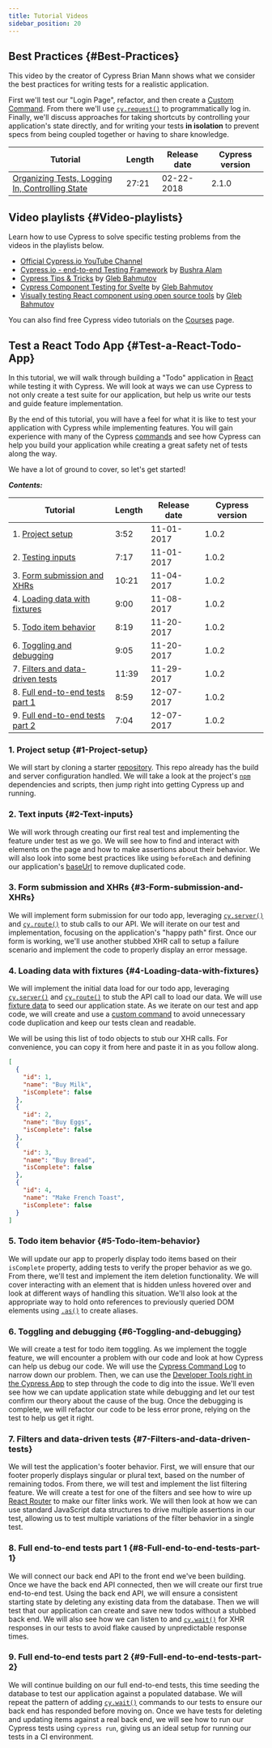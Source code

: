 ```yaml
---
title: Tutorial Videos
sidebar_position: 20
---
```


## Best Practices {#Best-Practices}

This video by the creator of Cypress Brian Mann shows what we consider the best
practices for writing tests for a realistic application.

First we'll test our "Login Page", refactor, and then create a
[Custom Command](/api/cypress-api/custom-commands). From there we'll use
[`cy.request()`](/api/commands/request) to programmatically log in. Finally,
we'll discuss approaches for taking shortcuts by controlling your application's
state directly, and for writing your tests **in isolation** to prevent specs
from being coupled together or having to share knowledge.

| Tutorial                                                                                       | Length                           | Release date                                                | Cypress version |
| ---------------------------------------------------------------------------------------------- | -------------------------------- | ----------------------------------------------------------- | --------------- |
| [Organizing Tests, Logging In, Controlling State](https://www.youtube.com/watch?v=5XQOK0v_YRE) | <Icon name="video" /> 27:21 | <time datetime="2018-02-22T16:00:00.000Z">02-22-2018</time> | 2.1.0           |

## Video playlists {#Video-playlists}

Learn how to use Cypress to solve specific testing problems from the videos in
the playlists below.

- [Official Cypress.io YouTube Channel](https://www.youtube.com/cypress_io)
- [Cypress.io - end-to-end Testing Framework](https://www.youtube.com/playlist?list=PLzDWIPKHyNmK9NX9_ng2IdrkEr8L4WwB0)
  by [Bushra Alam](https://twitter.com/imBushraAlam)
- [Cypress Tips & Tricks](https://www.youtube.com/playlist?list=PLP9o9QNnQuAYYRpJzDNWpeuOVTwxmIxcI)
  by [Gleb Bahmutov](https://twitter.com/bahmutov)
- [Cypress Component Testing for Svelte](https://www.youtube.com/playlist?list=PLP9o9QNnQuAa50lwW3cUql5sgdKIWkapp)
  by [Gleb Bahmutov](https://twitter.com/bahmutov)
- [Visually testing React component using open source tools](https://www.youtube.com/playlist?list=PLP9o9QNnQuAYhotnIDEUQNXuvXL7ZmlyZ)
  by [Gleb Bahmutov](https://twitter.com/bahmutov)

You can also find free Cypress video tutorials on the
[Courses](/examples/media/courses-media) page.

## Test a React Todo App {#Test-a-React-Todo-App}

In this tutorial, we will walk through building a "Todo" application in
[React](https://reactjs.org) while testing it with Cypress. We will look at ways
we can use Cypress to not only create a test suite for our application, but help
us write our tests and guide feature implementation.

By the end of this tutorial, you will have a feel for what it is like to test
your application with Cypress while implementing features. You will gain
experience with many of the Cypress [commands](/api/api/table-of-contents) and
see how Cypress can help you build your application while creating a great
safety net of tests along the way.

We have a lot of ground to cover, so let's get started!

**_Contents:_**

| Tutorial                                                             | Length                           | Release date                                                | Cypress version |
| -------------------------------------------------------------------- | -------------------------------- | ----------------------------------------------------------- | --------------- |
| 1. [Project setup](#1-Project-setup)                                 | <Icon name="video" /> 3:52  | <time datetime="2017-11-01T16:00:00.000Z">11-01-2017</time> | 1.0.2           |
| 2. [Testing inputs](#2-Text-inputs)                                  | <Icon name="video" /> 7:17  | <time datetime="2017-11-01T16:00:00.000Z">11-01-2017</time> | 1.0.2           |
| 3. [Form submission and XHRs](#3-Form-submission-and-XHRs)           | <Icon name="video" /> 10:21 | <time datetime="2017-11-04T10:45:00.000Z">11-04-2017</time> | 1.0.2           |
| 4. [Loading data with fixtures](#4-Loading-data-with-fixtures)       | <Icon name="video" /> 9:00  | <time datetime="2017-11-08T16:00:00.000Z">11-08-2017</time> | 1.0.2           |
| 5. [Todo item behavior](#5-Todo-item-behavior)                       | <Icon name="video" /> 8:19  | <time datetime="2017-11-20T16:00:00.000Z">11-20-2017</time> | 1.0.2           |
| 6. [Toggling and debugging](#6-Toggling-and-debugging)               | <Icon name="video" /> 9:05  | <time datetime="2017-11-20T16:00:00.000Z">11-20-2017</time> | 1.0.2           |
| 7. [Filters and data-driven tests](#7-Filters-and-data-driven-tests) | <Icon name="video" /> 11:39 | <time datetime="2017-11-29T16:00:00.000Z">11-29-2017</time> | 1.0.2           |
| 8. [Full end-to-end tests part 1](#8-Full-end-to-end-tests-part-1)   | <Icon name="video" /> 8:59  | <time datetime="2017-12-07T16:00:00.000Z">12-07-2017</time> | 1.0.2           |
| 9. [Full end-to-end tests part 2](#9-Full-end-to-end-tests-part-2)   | <Icon name="video" /> 7:04  | <time datetime="2017-12-07T16:00:00.000Z">12-07-2017</time> | 1.0.2           |

### 1. Project setup {#1-Project-setup}

We will start by cloning a starter
[repository](https://github.com/cypress-io/cypress-tutorial-build-todo-starter).
This repo already has the build and server configuration handled. We will take a
look at the project's [`npm`](https://www.npmjs.com/) dependencies and scripts,
then jump right into getting Cypress up and running.

<Icon
  name="github"
  contentType="lesson"
  url="https://github.com/cypress-io/cypress-tutorial-build-todo/tree/01_setup" 
/>

<DocsVideo src="https://vimeo.com/240554515"></DocsVideo>

### 2. Text inputs {#2-Text-inputs}

We will work through creating our first real test and implementing the feature
under test as we go. We will see how to find and interact with elements on the
page and how to make assertions about their behavior. We will also look into
some best practices like using `beforeEach` and defining our application's
[baseUrl](/guides/references/configuration#Global) to remove duplicated code.

<Icon
  name="github"
  contentType="lesson"
  url="https://github.com/cypress-io/cypress-tutorial-build-todo/tree/02_inputs"
/>

<DocsVideo src="https://vimeo.com/240554808"></DocsVideo>

### 3. Form submission and XHRs {#3-Form-submission-and-XHRs}

We will implement form submission for our todo app, leveraging
[`cy.server()`](/api/commands/server) and [`cy.route()`](/api/commands/route) to
stub calls to our API. We will iterate on our test and implementation, focusing
on the application's "happy path" first. Once our form is working, we'll use
another stubbed XHR call to setup a failure scenario and implement the code to
properly display an error message.

<Icon
  name="github"
  contentType="lesson"
  url="https://github.com/cypress-io/cypress-tutorial-build-todo/tree/03_form_sub"
/>

<DocsVideo src="https://vimeo.com/241063147"></DocsVideo>

### 4. Loading data with fixtures {#4-Loading-data-with-fixtures}

We will implement the initial data load for our todo app, leveraging
[`cy.server()`](/api/commands/server) and [`cy.route()`](/api/commands/route) to
stub the API call to load our data. We will use
[fixture data](/api/commands/fixture#Shortcuts) to seed our application state.
As we iterate on our test and app code, we will create and use a
[custom command](/api/cypress-api/custom-commands) to avoid unnecessary code
duplication and keep our tests clean and readable.

We will be using this list of todo objects to stub our XHR calls. For
convenience, you can copy it from here and paste it in as you follow along.

```json
[
  {
    "id": 1,
    "name": "Buy Milk",
    "isComplete": false
  },
  {
    "id": 2,
    "name": "Buy Eggs",
    "isComplete": false
  },
  {
    "id": 3,
    "name": "Buy Bread",
    "isComplete": false
  },
  {
    "id": 4,
    "name": "Make French Toast",
    "isComplete": false
  }
]
```

<Icon
  name="github"
  contentType="lesson"
  url="https://github.com/cypress-io/cypress-tutorial-build-todo/tree/04_custom_cmd"
/>

<DocsVideo src="https://vimeo.com/241773142"></DocsVideo>

### 5. Todo item behavior {#5-Todo-item-behavior}

We will update our app to properly display todo items based on their
`isComplete` property, adding tests to verify the proper behavior as we go. From
there, we'll test and implement the item deletion functionality. We will cover
interacting with an element that is hidden unless hovered over and look at
different ways of handling this situation. We'll also look at the appropriate
way to hold onto references to previously queried DOM elements using
[`.as()`](/api/commands/as) to create aliases.

<Icon
  name="github"
  contentType="lesson"
  url="https://github.com/cypress-io/cypress-tutorial-build-todo/tree/05_todo_items"
/>

<DocsVideo src="https://vimeo.com/242954792"></DocsVideo>

### 6. Toggling and debugging {#6-Toggling-and-debugging}

We will create a test for todo item toggling. As we implement the toggle
feature, we will encounter a problem with our code and look at how Cypress can
help us debug our code. We will use the
[Cypress Command Log](/guides/core-concepts/cypress-app#Command-Log) to narrow
down our problem. Then, we can use the
[Developer Tools right in the Cypress App](/guides/guides/debugging#Using-the-Developer-Tools)
to step through the code to dig into the issue. We'll even see how we can update
application state while debugging and let our test confirm our theory about the
cause of the bug. Once the debugging is complete, we will refactor our code to
be less error prone, relying on the test to help us get it right.

<Icon
  name="github"
  contentType="lesson"
  url="https://github.com/cypress-io/cypress-tutorial-build-todo/tree/06_toggle_debug"
/>

<DocsVideo src="https://vimeo.com/242961930"></DocsVideo>

### 7. Filters and data-driven tests {#7-Filters-and-data-driven-tests}

We will test the application's footer behavior. First, we will ensure that our
footer properly displays singular or plural text, based on the number of
remaining todos. From there, we will test and implement the list filtering
feature. We will create a test for one of the filters and see how to wire up
[React Router](https://github.com/ReactTraining/react-router) to make our filter
links work. We will then look at how we can use standard JavaScript data
structures to drive multiple assertions in our test, allowing us to test
multiple variations of the filter behavior in a single test.

<Icon
  name="github"
  contentType="lesson"
  url="https://github.com/cypress-io/cypress-tutorial-build-todo/tree/07_data_driven"
/>

<DocsVideo src="https://vimeo.com/244696145"></DocsVideo>

### 8. Full end-to-end tests part 1 {#8-Full-end-to-end-tests-part-1}

We will connect our back end API to the front end we've been building. Once we
have the back end API connected, then we will create our first true end-to-end
test. Using the back end API, we will ensure a consistent starting state by
deleting any existing data from the database. Then we will test that our
application can create and save new todos without a stubbed back end. We will
also see how we can listen to and [`cy.wait()`](/api/commands/wait) for XHR
responses in our tests to avoid flake caused by unpredictable response times.

<Icon
  name="github"
  contentType="lesson"
  url="https://github.com/cypress-io/cypress-tutorial-build-todo/tree/08_smoke_1"
/>

<DocsVideo src="https://vimeo.com/245387683"></DocsVideo>

### 9. Full end-to-end tests part 2 {#9-Full-end-to-end-tests-part-2}

We will continue building on our full end-to-end tests, this time seeding the
database to test our application against a populated database. We will repeat
the pattern of adding [`cy.wait()`](/api/commands/wait) commands to our tests to
ensure our back end has responded before moving on. Once we have tests for
deleting and updating items against a real back end, we will see how to run our
Cypress tests using `cypress run`, giving us an ideal setup for running our
tests in a CI environment.

<Icon
  name="github"
  contentType="lesson"
  url="https://github.com/cypress-io/cypress-tutorial-build-todo/tree/09_smoke_2"
/>

<DocsVideo src="https://vimeo.com/245388948"></DocsVideo>
